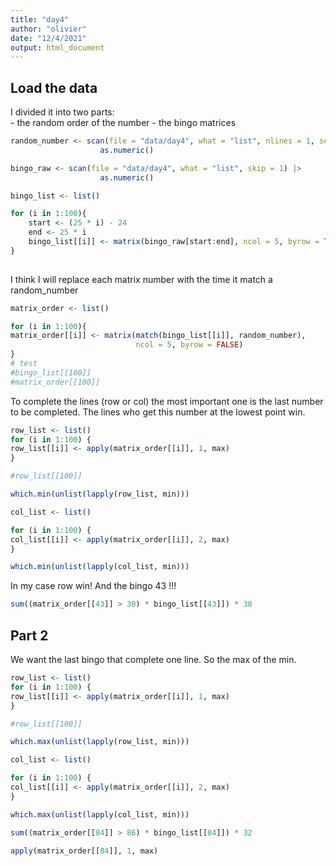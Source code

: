 ```yaml
---
title: "day4"
author: "olivier"
date: "12/4/2021"
output: html_document
---
```


## Load the data 

I divided it into two parts:  
- the random order of the number
- the bingo matrices

```r
random_number <- scan(file = "data/day4", what = "list", nlines = 1, sep = ",") |> 
                    as.numeric()

bingo_raw <- scan(file = "data/day4", what = "list", skip = 1) |> 
                    as.numeric()

bingo_list <- list()

for (i in 1:100){
    start <- (25 * i) - 24
    end <- 25 * i
    bingo_list[[i]] <- matrix(bingo_raw[start:end], ncol = 5, byrow = TRUE)
}
    
```

I think I will replace each matrix number with the time it match a random_number

```r
matrix_order <- list()

for (i in 1:100){
matrix_order[[i]] <- matrix(match(bingo_list[[i]], random_number),
                            ncol = 5, byrow = FALSE)
}
# test
#bingo_list[[100]]
#matrix_order[[100]]
```

To complete the lines (row or col) the most important one is the last number to be completed. The lines who get this number at the lowest point win. 

```r
row_list <- list()
for (i in 1:100) {
row_list[[i]] <- apply(matrix_order[[i]], 1, max)
}

#row_list[[100]]

which.min(unlist(lapply(row_list, min)))

col_list <- list()

for (i in 1:100) {
col_list[[i]] <- apply(matrix_order[[i]], 2, max)
}

which.min(unlist(lapply(col_list, min)))
```

In my case row win! And the bingo 43 !!!

```r

sum((matrix_order[[43]] > 30) * bingo_list[[43]]) * 38

```

## Part 2

We want the last bingo that complete one line. So the max of the min.

```r
row_list <- list()
for (i in 1:100) {
row_list[[i]] <- apply(matrix_order[[i]], 1, max)
}

#row_list[[100]]

which.max(unlist(lapply(row_list, min)))

col_list <- list()

for (i in 1:100) {
col_list[[i]] <- apply(matrix_order[[i]], 2, max)
}

which.max(unlist(lapply(col_list, min)))
```


```r

sum((matrix_order[[84]] > 86) * bingo_list[[84]]) * 32

apply(matrix_order[[84]], 1, max)

```
